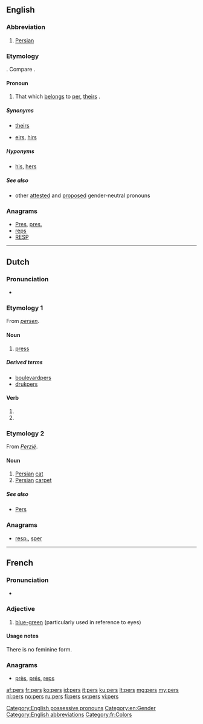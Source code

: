 {{also|Pers}}
==English==

===Abbreviation===
{{en-abbr}}

# [[Persian]]

===Etymology===
{{compound|per|'s}}. Compare {{term|hers}}.

====Pronoun====
{{en-pron|desc=possessive pronoun}}

# {{neologism}} That which [[belong]]s to [[per]], [[theirs]] {{qualifier|singular}}. {{non-gloss definition|Possessive case of {{term|per}}, used in place of a noun. Coordinate with {{term|his}} and {{term|hers}}.}}

=====Synonyms=====
* {{qualifier|singular}} [[theirs]]
* {{qualifier|neologism}} [[eirs]], [[hirs]]

=====Hyponyms=====
* [[his]], [[hers]]

=====See also=====
* other [[Appendix:English third-person singular pronouns|attested]] and [[Wiktionary:List of protologisms by topic/third person singular gender neutral pronouns|proposed]] gender-neutral pronouns

[[Category:English possessive pronouns]]
[[Category:en:Gender]]

===Anagrams===
* [[Pres#English|Pres]], [[pres.#English|pres.]]
* [[reps#English|reps]]
* [[RESP#English|RESP]]

[[Category:English abbreviations]]

----

==Dutch==

===Pronunciation===
* {{rhymes|ɛrs|lang=nl}}

===Etymology 1===
From ''[[persen]]''.

====Noun====
{{nl-noun|g=m|persen|persje}}

# [[press]]

=====Derived terms=====
* [[boulevardpers]]
* [[drukpers]]

====Verb====
{{head|nl}}

# {{nl-verb-form|p=1|n=sg|t=pres|m=ind|persen}}
# {{nl-verb-form|m=imp|persen}}

===Etymology 2===
From ''[[Perzië]]''.

====Noun====
{{nl-noun|g=m|perzen|persje}}

# [[Persian]] [[cat]]
# [[Persian]] [[carpet]]

=====See also=====
* [[Pers]]

===Anagrams===
* [[resp.#Dutch|resp.]], [[sper#Dutch|sper]]

----

==French==

===Pronunciation===
* {{IPA|/pɛʁ/|lang=fr}}

===Adjective===
{{head|fr|adjective|g=m}}

# [[blue-green]] (particularly used in reference to eyes)

====Usage notes====
There is no feminine form.

===Anagrams===
* [[près#French|près]], [[prés#French|prés]], [[reps#French|reps]]

[[Category:fr:Colors]]

[[af:pers]]
[[fr:pers]]
[[ko:pers]]
[[id:pers]]
[[it:pers]]
[[ku:pers]]
[[lt:pers]]
[[mg:pers]]
[[my:pers]]
[[nl:pers]]
[[no:pers]]
[[ru:pers]]
[[fi:pers]]
[[sv:pers]]
[[vi:pers]]